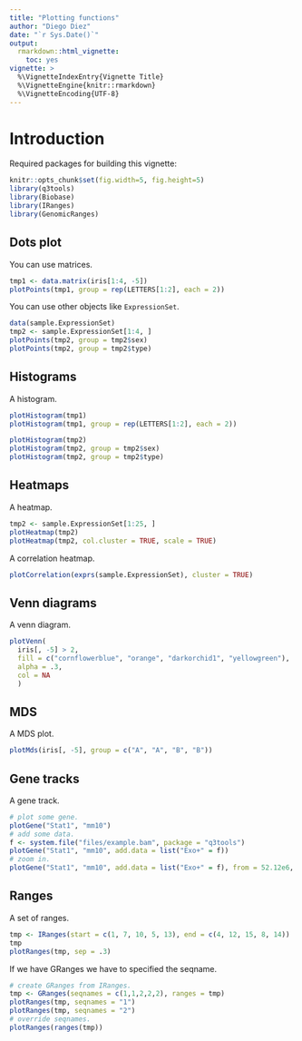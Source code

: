 ```yaml
---
title: "Plotting functions"
author: "Diego Diez"
date: "`r Sys.Date()`"
output: 
  rmarkdown::html_vignette:
    toc: yes
vignette: >
  %\VignetteIndexEntry{Vignette Title}
  %\VignetteEngine{knitr::rmarkdown}
  %\VignetteEncoding{UTF-8}
---
```


# Introduction

Required packages for building this vignette:

```r
knitr::opts_chunk$set(fig.width=5, fig.height=5)
library(q3tools)
library(Biobase)
library(IRanges)
library(GenomicRanges)
```

## Dots plot

You can use matrices.

```r
tmp1 <- data.matrix(iris[1:4, -5])
plotPoints(tmp1, group = rep(LETTERS[1:2], each = 2))
```

You can use other objects like `ExpressionSet`.

```r
data(sample.ExpressionSet)
tmp2 <- sample.ExpressionSet[1:4, ]
plotPoints(tmp2, group = tmp2$sex)
plotPoints(tmp2, group = tmp2$type)
```

## Histograms

A histogram.

```r
plotHistogram(tmp1)
plotHistogram(tmp1, group = rep(LETTERS[1:2], each = 2))
```
```r
plotHistogram(tmp2)
plotHistogram(tmp2, group = tmp2$sex)
plotHistogram(tmp2, group = tmp2$type)
```

## Heatmaps

A heatmap.

```r
tmp2 <- sample.ExpressionSet[1:25, ]
plotHeatmap(tmp2)
plotHeatmap(tmp2, col.cluster = TRUE, scale = TRUE)
```

A correlation heatmap.

```r
plotCorrelation(exprs(sample.ExpressionSet), cluster = TRUE)
```

## Venn diagrams

A venn diagram.

```r
plotVenn(
  iris[, -5] > 2,
  fill = c("cornflowerblue", "orange", "darkorchid1", "yellowgreen"),
  alpha = .3,
  col = NA
  )
```

## MDS

A MDS plot.

```r
plotMds(iris[, -5], group = c("A", "A", "B", "B"))
```


## Gene tracks

A gene track.

```r
# plot some gene.
plotGene("Stat1", "mm10")
# add some data.
f <- system.file("files/example.bam", package = "q3tools")
plotGene("Stat1", "mm10", add.data = list("Exo+" = f))
# zoom in.
plotGene("Stat1", "mm10", add.data = list("Exo+" = f), from = 52.12e6, to = 52.14e6)
```


## Ranges

A set of ranges.
```r
tmp <- IRanges(start = c(1, 7, 10, 5, 13), end = c(4, 12, 15, 8, 14))
tmp
plotRanges(tmp, sep = .3)
```

If we have GRanges we have to specified the seqname.
```r
# create GRanges from IRanges.
tmp <- GRanges(seqnames = c(1,1,2,2,2), ranges = tmp)
plotRanges(tmp, seqnames = "1")
plotRanges(tmp, seqnames = "2")
# override seqnames.
plotRanges(ranges(tmp))
```


